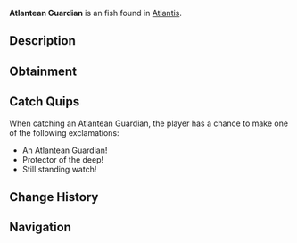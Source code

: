 {{FishInfobox
|image          = Atlantean Guardian.png
|rarity         = Unusual
|sea            = First Sea
|location       = [[Atlantis]]
|sublocation    = 
|sources        = Fishing Rod
|radar_location = 
|xp             = 150
|weather        = 
|time           = 
|season         = 
|bait           = Fish Head
|base_weight    = 8
|base_value     = 250
|weight_range   = 4
|base_chance    = 35
|base_resil     = 50
}}
'''Atlantean Guardian''' is an {{Rarity|Unusual}} fish found in [[Atlantis]].

== Description ==
{{Description|These impressive fish patrol the ancient ruins like sentinels. Their scales bear markings reminiscent of ancient armor, and they're known to chase away threatening predators.|Bestiary Entry}}

== Obtainment ==
{{Description|Sunken's Depth Pool|Bestiary Hint}}
{{Fish Availability|
Atlantis/Sunken Depths
|top_rods      = 
Krampus's Rod\226622.67\237670.12;
Magma Rod\216513.02\227067.64;
Plastic Rod\198766.11\208422.65;
Leviathan's Fang Rod\175487.29\154027.43;
Trident Rod\158926.76\146413.27;
Buddy Bond Rod\147654.82\230784.94;
Fast Rod\158126.47\262384.45;
Training Rod\109112.31\259060.96;
Fischer's Rod\143875.03\238736.57;
Adventurer's Rod\142371.11\236241.07;
Flimsy Rod\131575.25\229701.24;
Ethereal Prism Rod\153856.52\117980.45;
Free Spirit Rod\151111.58\139213.44;
No-Life Rod\149742.9\123600.63;
Seraphic Rod\149475.32\122265.84;
Rod Of The Forgotten Fang\140037.35\114515.22;
Challenger's Rod\136386.21\112213.34;
Rod Of The Exalted One\130559.59\109157.68;
Rod Of The Depths\126346.54\109609.33;
Zeus Rod\124875.91\106524.73;
Verdant Shear Rod\123094.23\104353.8;
Blazebringer Rod\118552.36\107208.8;
Depthseeker Rod\113231.97\101548.04;
Volcanic Rod\104253.28\96044.64;
Avalanche Rod\103159.35\95016.75;
Steady Rod\43567.67\37162.59
|recommended   = Trident Rod
}}

== Catch Quips ==
When catching an Atlantean Guardian, the player has a chance to make one of the following exclamations:
* An Atlantean Guardian!
* Protector of the deep!
* Still standing watch!

== Change History ==
{{Change History|{{subst:Current Version}}}}

== Navigation ==
{{Fish Navbox|Atlantis}}